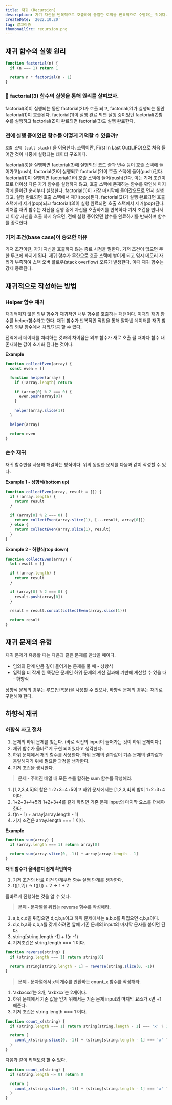 ```yaml
---
title: 재귀 (Recursion)
description: 자기 자신을 반복적으로 호출하여 동일한 로직을 반복적으로 수행하는 것이다. 무한 실행이 되지 않도록 함수 호출을 멈추는 기저 조건을 설정하는 것이 중요하다.
createDate: '2022.10.20'
tag: 알고리즘
thumbnailSrc: recursion.png
---
```


## 재귀 함수의 실행 원리

```jsx
function factorial(n) {
  if (n === 1) return 1

  return n * factorial(n - 1)
}
```

### **📌 factorial(3) 함수의 실행을 통해 원리를 살펴보자.**

factorial(3)이 실행되는 동안 factorial(2)가 호출 되고, factorial(2)가 실행되는 동안 factorial(1)이 호출된다. factorial(1)이 실행 완료 되면 실행 중이었던 factorial(2)함수를 실행하고 factorial(2)이 완료되면 factorial(3)도 실행 완료한다.

### **전에 실행 중이었던 함수를 어떻게 기억할 수 있을까?**

`호출 스택 (call stack)` 을 이용한다. 스택이란, First In Last Out(LIFO)으로 처음 들어간 것이 나중에 실행되는 데이터 구조이다.

factorial(3)을 실행하면 factorial(3)에 실행되던 코드 줄과 변수 등이 호출 스택에 들어가고(push), factorial(2)이 실행되고 factorial(2)이 호출 스택에 들어(push)간다. factorial(1)이 실행되면 factorial(1)이 호출 스택에 들어(push)간다. 이는 기저 조건이므로 더이상 다른 자기 함수를 실행하지 않고, 호출 스택에 존재하는 함수를 확인해 마지막에 들어간 순서부터 실행한다. factorial(1)이 가장 마지막에 들어갔으므로 먼저 실행되고, 실행 완료되면 호출 스택에서 제거(pop)된다. factorial(2)가 실행 완료되면 호출 스택에서 제거(pop)되고 factorial(3)이 실행 완료되면 호출 스택에서 제거(pop)된다.
이처럼 재귀 함수는 자신을 실행 중에 자신을 호출하기를 반복하다 기저 조건을 만나서 더 이상 자신을 호출 하지 않으면, 전에 실행 중이었던 함수를 완료하기를 반복하며 함수를 종료한다.

### **기저 조건(base case)이 중요한 이유**

기저 조건이란, 자기 자신을 호출하지 않는 종료 시점을 말한다. 기저 조건이 없으면 무한 루프에 빠지게 된다. 재귀 함수가 무한으로 호출 스택에 쌓이게 되고 임시 메모리 자리가 부족하여 스택 오버 플로우(stack overflow) 오류가 발생한다. 이때 재귀 함수는 강제 종료된다.

## 재귀적으로 작성하는 방법

### Helper 함수 재귀

재귀적이지 않은 외부 함수가 재귀적인 내부 함수를 호출하는 패턴이다. 이때의 재귀 함수를 helper함수라고 한다. 재귀 함수가 반복적인 작업을 통해 알아낸 데이터를 재귀 함수의 외부 함수에서 처리/가공 할 수 있다.

전역에서 데이터를 처리하는 것과의 차이점은 외부 함수가 새로 호출 될 때마다 함수 내 존재하는 값이 초기화 된다는 것이다.

**Example**

```jsx
function collectEven(array) {
  const even = []

  function helper(array) {
    if (!array.length) return

    if (array[0] % 2 === 0) {
      even.push(array[0])
    }

    helper(array.slice(1))
  }

  helper(array)

  return even
}
```

### 순수 재귀

재귀 함수만을 사용해 해결하는 방식이다. 위의 동일한 문제를 다음과 같이 작성할 수 있다.

**Example 1 - 상향식(bottom up)**

```jsx
function collectEven(array, result = []) {
  if (!array.length) {
    return result
  }

  if (array[0] % 2 === 0) {
    return collectEven(array.slice(1), [...result, array[0]])
  } else {
    return collectEven(array.slice(1), result)
  }
}
```

**Example 2 - 하향식(top down)**

```jsx
function collectEven(array) {
  let result = []

  if (!array.length) {
    return result
  }

  if (array[0] % 2 === 0) {
    result.push(array[0])
  }

  result = result.concat(collectEven(array.slice(1)))

  return result
}
```

## 재귀 문제의 유형

재귀 문제가 유용할 때는 다음과 같은 문제를 만났을 때이다.

- 임의의 단계 만큼 깊이 들어가는 문제를 풀 때 - 상향식
- 입력을 더 작게 한 똑같은 문제인 하위 문제의 계산 결과에 기반해 계산할 수 있을 때 - 하향식

상향식 문제의 경우는 루프(반복문)을 사용할 수 있으나, 하향식 문제의 경우는 재귀로 구현해야 한다.

## 하향식 재귀

### 하향식 사고 절차

1. 문제의 하위 문제를 찾는다. (바로 직전의 input이 들어가는 것이 하위 문제이다.)
2. 재귀 함수가 올바르게 구현 되어있다고 생각한다.
3. 하위 문제에서 재귀 함수를 사용한다.
   하위 문제의 결과값이 기존 문제의 결과값과 동일해지기 위해 필요한 과정을 생각한다.
4. 기저 조건을 생각한다.

> **문제 - 주어진 배열 내 모든 수를 합하는 sum 함수를 작성해라.**

1. [1,2,3,4,5]의 합은 1+2+3+4+5이고 하위 문제에서는 [1,2,3,4]의 합이 1+2+3+4이다.
2. 1+2+3+4+5와 1+2+3+4를 같게 하려면 기존 문제 input의 마지막 요소를 더해야 한다.
3. f(n - 1) + array[array.length - 1]
4. 기저 조건은 array.length === 1 이다.

**Example**

```jsx
function sum(array) {
  if (array.length === 1) return array[0]

  return sum(array.slice(0, -1)) + array[array.length - 1]
}
```

**재귀 함수가 올바른지 쉽게 확인하자**

1. 기저 조건의 바로 이전 단계부터 함수 실행 단계를 생각한다.
2. f([1,2]) → f([1]) + 2 → 1 + 2

올바르게 진행하는 것을 알 수 있다.

> **문제 - 문자열을 뒤집는 reverse 함수를 작성해라.**

1. a,b,c,d을 뒤집으면 d,c,b,a이고 하위 문제에서는 a,b,c를 뒤집으면 c,b,a이다.
2. d,c,b,a와 c,b,a를 갖게 하려면 앞에 기존 문제의 input의 마지막 문자를 붙이면 된다.
3. string[string.length -1] + f(n -1)
4. 기저조건은 string.length === 1 이다.

```jsx
function reverse(string) {
  if (string.length === 1) return string[0]

  return string[string.length - 1] + reverse(string.slice(0, -1))
}
```

> **문제 - 문자열에서 x의 개수를 반환하는 count_x 함수를 작성해라.**

1. ‘axbxcxd’는 3개, ‘axbxcx’는 2개이다.
2. 하위 문제에서 기존 값을 얻기 위해서는 기존 문제 input의 마지막 요소가 x면 +1 해준다.
3. 기저 조건은 string.length === 1 이다.

```jsx
function count_x(string) {
  if (string.length === 1) return string[string.length - 1] === 'x' ? 1 : 0

  return (
    count_x(string.slice(0, -1)) + (string[string.length - 1] === 'x' ? 1 : 0)
  )
}
```

다음과 같이 리팩토링 할 수 있다.

```jsx
function count_x(string) {
  if (string.length <= 0) return 0

  return (
    count_x(string.slice(0, -1)) + (string[string.length - 1] === 'x' ? 1 : 0)
  )
}
```
